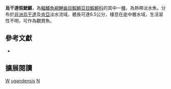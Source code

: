 {{Speciesbox 
| taxon = Nothobranchius ugandensis
| status = LC
| status_system = IUCN3.1
| authority =  [[Wildekamp|Wildekamp]], 1994
| synonyms = 
}}
'''烏干達假鰓鱂'''，為[[輻鰭魚綱|輻鰭魚綱]][[鯉齒目|鯉齒目]][[鰕鱂亞目|鰕鱂亞目]][[鰕鱂科|鰕鱂科]]的其中一[[種|種]]，為熱帶淡水魚，分布於[[非洲|非洲]][[烏干達|烏干達]]及[[肯亞|肯亞]]淡水流域，體長可達6.5公分，棲息在底中層水域，生活習性不明，可作為觀賞魚。
== 參考文獻 ==
*{{FishBase_species|genus=Nothobranchius|species=ugandensis|year=2014|month=8}}

== 擴展閱讀 ==
{{refbegin}}
{{wikispecies-inline|Nothobranchius ugandensis|烏干達假鰓鱂}}
{{refend}}
{{Taxonbar|from=Q1941378}}

[[Category:觀賞魚|W]]
[[Category:假鰓鱂屬|ugandensis]]
[[Category:1994年描述的鱼类|N]]
